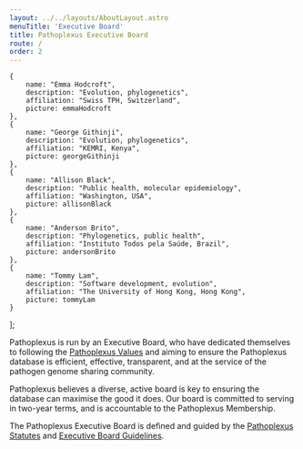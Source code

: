 ```yaml
---
layout: ../../layouts/AboutLayout.astro
menuTitle: 'Executive Board'
title: Pathoplexus Executive Board
route: /
order: 2
---
```



    {
        name: "Emma Hodcroft",
        description: "Evolution, phylogenetics", 
        affiliation: "Swiss TPH, Switzerland",
        picture: emmaHodcroft
    },
    {
        name: "George Githinji",
        description: "Evolution, phylogenetics", 
        affiliation: "KEMRI, Kenya",
        picture: georgeGithinji
    },
    {
        name: "Allison Black",
        description: "Public health, molecular epidemiology", 
        affiliation: "Washington, USA",
        picture: allisonBlack
    },
    {
        name: "Anderson Brito",
        description: "Phylogenetics, public health", 
        affiliation: "Instituto Todos pela Saúde, Brazil",
        picture: andersonBrito
    },
    {
        name: "Tommy Lam",
        description: "Software development, evolution", 
        affiliation: "The University of Hong Kong, Hong Kong",
        picture: tommyLam
    }
];


Pathoplexus is run by an Executive Board, who have dedicated themselves to following the 
[Pathoplexus Values](/about/governance/values)
and aiming to ensure the Pathoplexus database is efficient, effective, transparent, and at the service of the pathogen genome sharing community.

Pathoplexus believes a diverse, active board is key to ensuring the database can maximise the good it does.
Our board is committed to serving in two-year terms, and is accountable to the Pathoplexus Membership.

The Pathoplexus Executive Board is defined and guided by the [Pathoplexus Statutes](/about/governance/pathoplexus-statutes) and [Executive Board Guidelines](/about/governance/eb-guidelines).

<Team members={members} />
